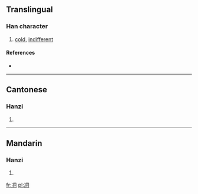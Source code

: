 ==Translingual==

===Han character===
{{Han char|rn=15|rad=冫|as=06|sn=8|four=|canj=戈一月一口 (IMBMR)}}

# [[cold]], [[indifferent]]

====References====
* {{Han ref|kx=0132.090|hdz=10297.040|uh=34CA|ud=13514}}

----

==Cantonese==

===Hanzi===
{{yue-hanzi|jyut=|y=[[dung6]]}}

# {{defn|lang=yue|sort=冫06}}

----

==Mandarin==

===Hanzi===
{{cmn-hanzi|pin=[[dòng]] ([[dong4]])|wg=[[tung]]<sup>4</sup>}}

# {{defn|lang=cmn|sort=冫06}}

[[fr:㓊]]
[[pl:㓊]]